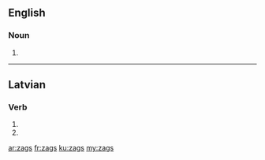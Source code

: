 ==English==

===Noun===
{{head|en|plural}}

# {{plural of|zag|lang=en|nocat=1}}

----

==Latvian==

===Verb===
{{head|lv|verb form}}

# {{lv-inflection of|zagt|3rd|s|fut|ind|v}}
# {{lv-inflection of|zagt|3rd|p|fut|ind|v}}

[[ar:zags]]
[[fr:zags]]
[[ku:zags]]
[[my:zags]]